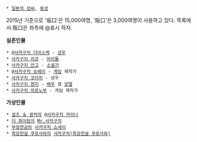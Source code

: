  * [[일본의 성씨]], [[동성]]

2015년 기준으로 '坂口'은 15,000여명, '阪口'은 3,000여명이 사용하고 있다. 목록에서 阪口은 좌측에 @표시 하자.

'''실존인물'''
 * @[[사카구치 다이스케]] - [[성우]]
 * [[사카구치 리코]] - [[아이돌]]
 * [[사카구치 안고]] - [[소설가]]
 * @[[사카구치 슈헤이]] - [[게임]] 제작가
 * [[사카구치 코이치]] - 성우
 * [[사카구치 켄지]] - [[배우]] 겸 [[모델]]
 * [[사카구치 히로노부]] - 게임 제작가

'''가상인물'''
 * [[걸즈 ＆ 판처]]의 @[[사카구치 카리나]]
 * [[더 화이팅]]의 [[Mr.사카구치]]
 * [[무장연금]]의 [[사카구치 쇼세이]]
 * [[최강전설 쿠로사와]]의 [[사카구치(최강전설 쿠로사와)]]
